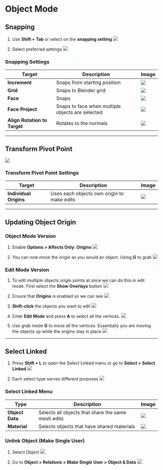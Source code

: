 # Object Mode

## Snapping
1. Use **Shift + Tab** or select on the **snapping setting**
![](./assets/enable-snapping.png)

2. Select preferred settings
![](./assets/snapping-settings.png)

### Snapping Settings
| Target | Description | Image |
|----------|-------------|-------|
| **Increment** | Snaps from starting position | ![](./assets/snapping-increments.gif) |
| **Grid** | Snaps to Blender grid | ![](./assets/grid-snapping.gif) |
| **Face** | Snaps | ![](./assets/face-snapping.gif) |
| **Face Project** | Snaps to face when multiple objects are selected | ![](./assets/face-project.gif) |
| **Align Rotation to Target** | Rotates to the normals | ![](./assets/align-rotation-to-target.gif) |

****
## Transform Pivot Point

![](./assets/transform-pivot-points.png)

### Transform Pivot Point Settings
| Target | Description | Image |
|----------|-------------|-------|
| **Individual Origins** | Uses each objects own origin to make edits | ![](./assets/individual-origins.gif) |

****
## Updating Object Origin

### Object Mode Version
1. Enable **Options > Affects Only: Origins**
![](./assets/only-origins.png)

2. You can now move the origin as you would an object. Using **G** to grab
![](./assets/changing-object-origin.gif)

### Edit Mode Version
1. To edit multiple objects origin points at once we can do this in edit mode. First select the **Show Overlays** button
![](./assets/show-overlays.png)

2. Ensure that **Origins** is enabled so we can see 
![](./assets/enable-origins.png)

3. **Shift-click** the objects you want to edit
![](./assets/shift-click-objects.png)

4. Enter **Edit Mode** and press **A** to select all the vertices.
![](./assets/go-into-edit-mode.png)

5. Use grab mode **G** to move all the vertices. Essentially you are moving the objects up while the origins stay in place
![](./assets/edit-multiple-object-origins.gif)

****
## Select Linked

1. Press **Shift + L** to open the Select Linked menu or go to **Select > Select Linked**
![](./assets/select-linked-menu.png)

2. Each select type serves different purposes
![](./assets/select-linked-buttons.png)

### Select Linked Menu
| Type | Description | Image |
|----------|-------------|-------|
| **Object Data** | Selects all objects that share the same mesh edits | ![](./assets/select-linked-objects.gif) |
| **Material** | Selects objects that have shared materials | ![](./assets/select-linked-materials.gif) |

### Unlink Object (Make Single User)
1. Select Object
![](./assets/select-object.png)

2. Go to **Object > Relations > Make Single User > Object & Data**
![](./assets/make-object-single-user.png)